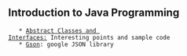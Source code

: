== Introduction to Java Programming ==

    * [[Abstract Classes and Interfaces:]] Interesting points and sample code
    * [[Gson]]: google JSON library
